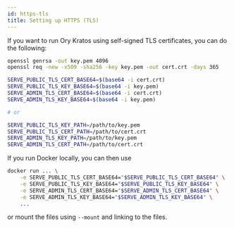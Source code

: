 ```yaml
---
id: https-tls
title: Setting up HTTPS (TLS)
---
```


If you want to run Ory Kratos using self-signed TLS certificates, you can do the
following:

```sh
openssl genrsa -out key.pem 4096
openssl req -new -x509 -sha256 -key key.pem -out cert.crt -days 365

SERVE_PUBLIC_TLS_CERT_BASE64=$(base64 -i cert.crt)
SERVE_PUBLIC_TLS_KEY_BASE64=$(base64 -i key.pem)
SERVE_ADMIN_TLS_CERT_BASE64=$(base64 -i cert.crt)
SERVE_ADMIN_TLS_KEY_BASE64=$(base64 -i key.pem)

# or

SERVE_PUBLIC_TLS_KEY_PATH=/path/to/key.pem
SERVE_PUBLIC_TLS_CERT_PATH=/path/to/cert.crt
SERVE_ADMIN_TLS_KEY_PATH=/path/to/key.pem
SERVE_ADMIN_TLS_CERT_PATH=/path/to/cert.crt
```

If you run Docker locally, you can then use

```sh
docker run ... \
    -e SERVE_PUBLIC_TLS_CERT_BASE64="$SERVE_PUBLIC_TLS_CERT_BASE64" \
    -e SERVE_PUBLIC_TLS_KEY_BASE64="$SERVE_PUBLIC_TLS_KEY_BASE64" \
    -e SERVE_ADMIN_TLS_CERT_BASE64="$SERVE_ADMIN_TLS_CERT_BASE64" \
    -e SERVE_ADMIN_TLS_KEY_BASE64="$SERVE_ADMIN_TLS_KEY_BASE64" \
    ...
```

or mount the files using `--mount` and linking to the files.
